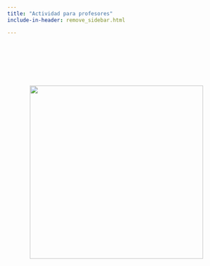 ```yaml
---
title: "Actividad para profesores"
include-in-header: remove_sidebar.html

---
```


<div style="height: 100px;"></div>

<center>
<a href="https://sethnut.com/talks/infinity_2024/presentacion.html#/title-slide" target="_blank"><img src="./images/infinitos.jpg" height="400"></a>
</center>